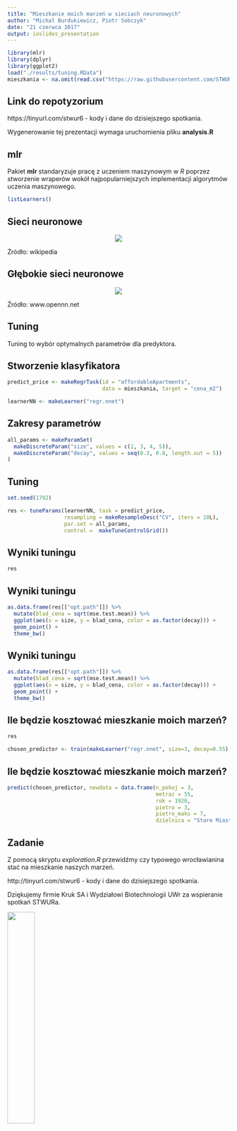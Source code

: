 ```yaml
---
title: "Mieszkanie moich marzeń w sieciach neuronowych"
author: "Michal Burdukiewicz, Piotr Sobczyk"
date: "21 czerwca 2017"
output: ioslides_presentation
---
```


```r
library(mlr)
library(dplyr)
library(ggplot2)
load("./results/tuning.RData")
mieszkania <- na.omit(read.csv("https://raw.githubusercontent.com/STWUR/STWUR-2017-06-07/master/data/mieszkania_dane.csv", fileEncoding = "UTF-8")) 
```

## Link do repotyzorium

https://tinyurl.com/stwur6 - kody i dane do dzisiejszego spotkania.

Wygenerowanie tej prezentacji wymaga uruchomienia pliku **analysis.R**

## mlr

Pakiet **mlr** standaryzuje pracę z uczeniem maszynowym w *R* poprzez stworzenie wraperów wokół najpopularniejszych implementacji algorytmów uczenia maszynowego.

```r
listLearners()
```

## Sieci neuronowe

<center><img src="https://upload.wikimedia.org/wikipedia/commons/thumb/4/46/Colored_neural_network.svg/296px-Colored_neural_network.svg.png"></center>

Źródło: wikipedia


## Głębokie sieci neuronowe

<center><img src="http://www.opennn.net/images/deep_neural_network.png"></center>

Źródło: www.opennn.net


## Tuning

Tuning to wybór optymalnych parametrów dla predyktora.

## Stworzenie klasyfikatora

```r
predict_price <- makeRegrTask(id = "affordableApartments", 
                              data = mieszkania, target = "cena_m2")

learnerNN <- makeLearner("regr.nnet")
```

## Zakresy parametrów

```r
all_params <- makeParamSet(
  makeDiscreteParam("size", values = c(1, 3, 4, 5)),
  makeDiscreteParam("decay", values = seq(0.3, 0.8, length.out = 5))
)
```

## Tuning

```r
set.seed(1792)

res <- tuneParams(learnerNN, task = predict_price, 
                  resampling = makeResampleDesc("CV", iters = 10L),
                  par.set = all_params, 
                  control =  makeTuneControlGrid())
```

## Wyniki tuningu

```r
res
```

## Wyniki tuningu

```r
as.data.frame(res[["opt.path"]]) %>% 
  mutate(blad_cena = sqrt(mse.test.mean)) %>% 
  ggplot(aes(x = size, y = blad_cena, color = as.factor(decay))) +
  geom_point() +
  theme_bw()
```

## Wyniki tuningu

```r
as.data.frame(res[["opt.path"]]) %>% 
  mutate(blad_cena = sqrt(mse.test.mean)) %>% 
  ggplot(aes(x = size, y = blad_cena, color = as.factor(decay))) +
  geom_point() +
  theme_bw()
```

## Ile będzie kosztować mieszkanie moich marzeń?

```r
res

chosen_predictor <- train(makeLearner("regr.nnet", size=3, decay=0.55), predict_price)
```

## Ile będzie kosztować mieszkanie moich marzeń?

```r
predict(chosen_predictor, newdata = data.frame(n_pokoj = 3, 
                                               metraz = 55, 
                                               rok = 1920, 
                                               pietro = 3, 
                                               pietro_maks = 7, 
                                               dzielnica = "Stare Miasto"))
```

## Zadanie

Z pomocą skryptu *exploration.R* przewidźmy czy typowego wrocławianina stać na mieszkanie naszych marzeń.

http://tinyurl.com/stwur6 - kody i dane do dzisiejszego spotkania.

Dziękujemy firmie Kruk SA i Wydziałowi Biotechnologii UWr za wspieranie spotkań STWURa.

<img src='https://stwur.github.io/STWUR//images/kruk_logo.jpg' id="logo" height="35%" width="35%"/>